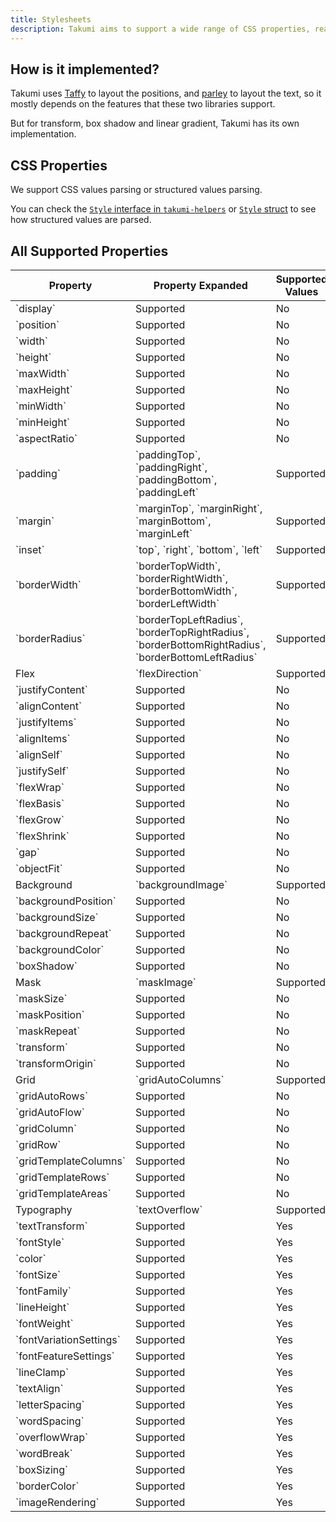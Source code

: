 ```yaml
---
title: Stylesheets
description: Takumi aims to support a wide range of CSS properties, read this to understand how to use them.
---
```


## How is it implemented?

Takumi uses [Taffy](https://github.com/DioxusLabs/taffy) to layout the positions, and [parley](https://github.com/linebender/parley) to layout the text, so it mostly depends on the features that these two libraries support.

But for transform, box shadow and linear gradient, Takumi has its own implementation.

## CSS Properties

We support CSS values parsing or structured values parsing.

You can check the [`Style` interface in `takumi-helpers`](https://github.com/kane50613/takumi/blob/master/takumi-helpers/src/bindings/Style.ts) or [`Style` struct](https://docs.rs/takumi/latest/takumi/style/properties/struct.Style.html) to see how structured values are parsed.

## All Supported Properties

<table>
  <thead>
    <tr>
      <th>Property</th>
      <th>Property Expanded</th>
      <th>Supported Values</th>
      <th>Inherited</th>
    </tr>
  </thead>
  <tbody>
    <tr>
      <td colSpan={2}>`display`</td>
      <td>Supported</td>
      <td>No</td>
    </tr>
    <tr>
      <td colSpan={2}>`position`</td>
      <td>Supported</td>
      <td>No</td>
    </tr>
    <tr>
      <td colSpan={2}>`width`</td>
      <td>Supported</td>
      <td>No</td>
    </tr>
    <tr>
      <td colSpan={2}>`height`</td>
      <td>Supported</td>
      <td>No</td>
    </tr>
    <tr>
      <td colSpan={2}>`maxWidth`</td>
      <td>Supported</td>
      <td>No</td>
    </tr>
    <tr>
      <td colSpan={2}>`maxHeight`</td>
      <td>Supported</td>
      <td>No</td>
    </tr>
    <tr>
      <td colSpan={2}>`minWidth`</td>
      <td>Supported</td>
      <td>No</td>
    </tr>
    <tr>
      <td colSpan={2}>`minHeight`</td>
      <td>Supported</td>
      <td>No</td>
    </tr>
    <tr>
      <td colSpan={2}>`aspectRatio`</td>
      <td>Supported</td>
      <td>No</td>
    </tr>
    <tr>
      <td>`padding`</td>
      <td>`paddingTop`, `paddingRight`, `paddingBottom`, `paddingLeft`</td>
      <td>Supported</td>
      <td>No</td>
    </tr>
    <tr>
      <td>`margin`</td>
      <td>`marginTop`, `marginRight`, `marginBottom`, `marginLeft`</td>
      <td>Supported</td>
      <td>No</td>
    </tr>
    <tr>
      <td>`inset`</td>
      <td>`top`, `right`, `bottom`, `left`</td>
      <td>Supported</td>
      <td>No</td>
    </tr>
    <tr>
      <td>`borderWidth`</td>
      <td>`borderTopWidth`, `borderRightWidth`, `borderBottomWidth`, `borderLeftWidth`</td>
      <td>Supported</td>
      <td>No</td>
    </tr>
    <tr>
      <td>`borderRadius`</td>
      <td>`borderTopLeftRadius`, `borderTopRightRadius`, `borderBottomRightRadius`, `borderBottomLeftRadius`</td>
      <td>Supported</td>
      <td>No</td>
    </tr>
    <tr>
      <td rowSpan={12}>Flex</td>
      <td>`flexDirection`</td>
      <td>Supported</td>
      <td>No</td>
    </tr>
    <tr>
      <td>`justifyContent`</td>
      <td>Supported</td>
      <td>No</td>
    </tr>
    <tr>
      <td>`alignContent`</td>
      <td>Supported</td>
      <td>No</td>
    </tr>
    <tr>
      <td>`justifyItems`</td>
      <td>Supported</td>
      <td>No</td>
    </tr>
    <tr>
      <td>`alignItems`</td>
      <td>Supported</td>
      <td>No</td>
    </tr>
    <tr>
      <td>`alignSelf`</td>
      <td>Supported</td>
      <td>No</td>
    </tr>
    <tr>
      <td>`justifySelf`</td>
      <td>Supported</td>
      <td>No</td>
    </tr>
    <tr>
      <td>`flexWrap`</td>
      <td>Supported</td>
      <td>No</td>
    </tr>
    <tr>
      <td>`flexBasis`</td>
      <td>Supported</td>
      <td>No</td>
    </tr>
    <tr>
      <td>`flexGrow`</td>
      <td>Supported</td>
      <td>No</td>
    </tr>
    <tr>
      <td>`flexShrink`</td>
      <td>Supported</td>
      <td>No</td>
    </tr>
    <tr>
      <td>`gap`</td>
      <td>Supported</td>
      <td>No</td>
    </tr>
    <tr>
      <td colSpan={2}>`objectFit`</td>
      <td>Supported</td>
      <td>No</td>
    </tr>
    <tr>
      <td rowSpan={5}>Background</td>
      <td>`backgroundImage`</td>
      <td>Supported</td>
      <td>No</td>
    </tr>
    <tr>
      <td>`backgroundPosition`</td>
      <td>Supported</td>
      <td>No</td>
    </tr>
    <tr>
      <td>`backgroundSize`</td>
      <td>Supported</td>
      <td>No</td>
    </tr>
    <tr>
      <td>`backgroundRepeat`</td>
      <td>Supported</td>
      <td>No</td>
    </tr>
    <tr>
      <td>`backgroundColor`</td>
      <td>Supported</td>
      <td>No</td>
    </tr>
    <tr>
      <td colSpan={2}>`boxShadow`</td>
      <td>Supported</td>
      <td>No</td>
    </tr>
    <tr>
      <td rowSpan={4}>Mask</td>
      <td>`maskImage`</td>
      <td>Supported</td>
      <td>No</td>
    </tr>
    <tr>
      <td>`maskSize`</td>
      <td>Supported</td>
      <td>No</td>
    </tr>
    <tr>
      <td>`maskPosition`</td>
      <td>Supported</td>
      <td>No</td>
    </tr>
    <tr>
      <td>`maskRepeat`</td>
      <td>Supported</td>
      <td>No</td>
    </tr>
    <tr>
      <td colSpan={2}>`transform`</td>
      <td>Supported</td>
      <td>No</td>
    </tr>
    <tr>
      <td colSpan={2}>`transformOrigin`</td>
      <td>Supported</td>
      <td>No</td>
    </tr>
    <tr>
      <td rowSpan={8}>Grid</td>
      <td>`gridAutoColumns`</td>
      <td>Supported</td>
      <td>No</td>
    </tr>
    <tr>
      <td>`gridAutoRows`</td>
      <td>Supported</td>
      <td>No</td>
    </tr>
    <tr>
      <td>`gridAutoFlow`</td>
      <td>Supported</td>
      <td>No</td>
    </tr>
    <tr>
      <td>`gridColumn`</td>
      <td>Supported</td>
      <td>No</td>
    </tr>
    <tr>
      <td>`gridRow`</td>
      <td>Supported</td>
      <td>No</td>
    </tr>
    <tr>
      <td>`gridTemplateColumns`</td>
      <td>Supported</td>
      <td>No</td>
    </tr>
    <tr>
      <td>`gridTemplateRows`</td>
      <td>Supported</td>
      <td>No</td>
    </tr>
    <tr>
      <td>`gridTemplateAreas`</td>
      <td>Supported</td>
      <td>No</td>
    </tr>
    <tr>
      <td rowSpan={16}>Typography</td>
      <td>`textOverflow`</td>
      <td>Supported</td>
      <td>Yes</td>
    </tr>
    <tr>
      <td>`textTransform`</td>
      <td>Supported</td>
      <td>Yes</td>
    </tr>
    <tr>
      <td>`fontStyle`</td>
      <td>Supported</td>
      <td>Yes</td>
    </tr>
    <tr>
      <td>`color`</td>
      <td>Supported</td>
      <td>Yes</td>
    </tr>
    <tr>
      <td>`fontSize`</td>
      <td>Supported</td>
      <td>Yes</td>
    </tr>
    <tr>
      <td>`fontFamily`</td>
      <td>Supported</td>
      <td>Yes</td>
    </tr>
    <tr>
      <td>`lineHeight`</td>
      <td>Supported</td>
      <td>Yes</td>
    </tr>
    <tr>
      <td>`fontWeight`</td>
      <td>Supported</td>
      <td>Yes</td>
    </tr>
    <tr>
      <td>`fontVariationSettings`</td>
      <td>Supported</td>
      <td>Yes</td>
    </tr>
    <tr>
      <td>`fontFeatureSettings`</td>
      <td>Supported</td>
      <td>Yes</td>
    </tr>
    <tr>
      <td>`lineClamp`</td>
      <td>Supported</td>
      <td>Yes</td>
    </tr>
    <tr>
      <td>`textAlign`</td>
      <td>Supported</td>
      <td>Yes</td>
    </tr>
    <tr>
      <td>`letterSpacing`</td>
      <td>Supported</td>
      <td>Yes</td>
    </tr>
    <tr>
      <td>`wordSpacing`</td>
      <td>Supported</td>
      <td>Yes</td>
    </tr>
    <tr>
      <td>`overflowWrap`</td>
      <td>Supported</td>
      <td>Yes</td>
    </tr>
    <tr>
      <td>`wordBreak`</td>
      <td>Supported</td>
      <td>Yes</td>
    </tr>
    <tr>
      <td colSpan={2}>`boxSizing`</td>
      <td>Supported</td>
      <td>Yes</td>
    </tr>
    <tr>
      <td colSpan={2}>`borderColor`</td>
      <td>Supported</td>
      <td>Yes</td>
    </tr>
    <tr>
      <td colSpan={2}>`imageRendering`</td>
      <td>Supported</td>
      <td>Yes</td>
    </tr>
  </tbody>
</table>

